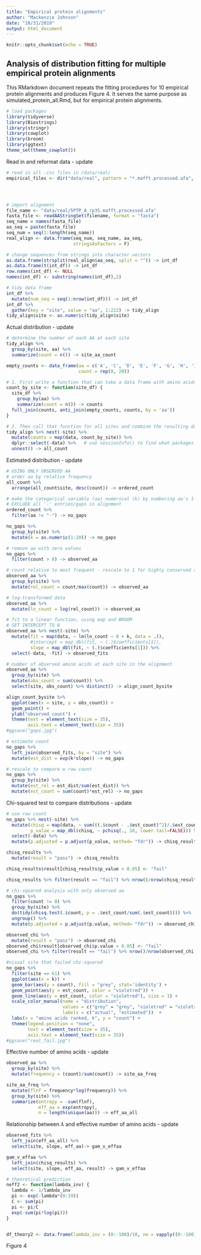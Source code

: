 ```yaml
---
title: "Empirical protein alignments"
author: "Mackenzie Johnson"
date: "10/31/2019"
output: html_document
---
```


```r
knitr::opts_chunk$set(echo = TRUE)
```

## Analysis of distribution fitting for multiple empirical protein alignments

This RMarkdown document repeats the fitting procedures for 10 empirical protein alignments and produces Figure 4. It serves the same purpose as simulated_protein_all.Rmd, but for empirical protein alignments.

```r
# load packages
library(tidyverse)
library(Biostrings)
library(stringr)
library(cowplot)
library(broom)
library(ggtext)
theme_set(theme_cowplot())
```

Read in and reformat data - update
```r
# read in all .csv files in /data/real/
empirical_files <- dir("data/real", pattern = "*.mafft.processed.afa", full.names = T)




# import alignment
file_name <- "data/real/5PTP_A_rp35.mafft.processed.afa"
fasta_file <- readAAStringSet(filename, format = "fasta")
seq_name = names(fasta_file)
aa_seq = paste(fasta_file)
seq_num = seq(1:length(seq_name))
real_align <- data.frame(seq_num, seq_name, aa_seq, 
                         stringsAsFactors = F)

# change sequences from strings into character vectors
as.data.frame(strsplit(real_align$aa_seq, split = "")) -> int_df
as.data.frame(t(int_df)) -> int_df
row.names(int_df) <- NULL
names(int_df) <- substring(names(int_df),2)

# tidy data frame
int_df %>%
  mutate(num_seq = seq(1:nrow(int_df))) -> int_df
int_df %>%
  gather(key = "site", value = "aa", 1:222) -> tidy_align
tidy_align$site <- as.numeric(tidy_align$site)

```



Actual distribution - update
```r



# determine the number of each AA at each site
tidy_align %>% 
  group_by(site, aa) %>% 
  summarize(count = n()) -> site_aa_count

empty_counts <- data_frame(aa = c('A', 'C', 'D', 'E', 'F', 'G', 'H', 'I', 'K', 'L', 'M', 'N', 'P', 'Q', 'R', 'S', 'T', 'V', 'W', 'Y'), 
                           count = rep(0, 20))

# 1. First write a function that can take a data frame with amino acids at one site, and return a data frame with counts, including zeros.
count_by_site <- function(site_df) {
  site_df %>% 
    group_by(aa) %>% 
    summarize(count = n()) -> counts
  full_join(counts, anti_join(empty_counts, counts, by = 'aa'))
}

# 2. Then call that function for all sites and combine the resulting data frames.
tidy_align %>% nest(-site) %>%
  mutate(counts = map(data, count_by_site)) %>%
  dplyr::select(-data) %>%   # use sessionInfo() to find what packages are loaded, conflicted package to give warnings
  unnest() -> all_count


```


Estimated distribution - update
```r




# USING ONLY OBSERVED AA
# order aa by relative frequency
all_count %>%
  arrange(all_count$site, desc(count)) -> ordered_count

# make the categorical variable (aa) numerical (k) by numbering aa's 1-20 in order of freq
# EXCLUDE all '-' entries/gaps in alignment
ordered_count %>%
  filter(aa != "-") -> no_gaps

no_gaps %>%
  group_by(site) %>%
  mutate(k = as.numeric(1:20)) -> no_gaps

# remove aa with zero values
no_gaps %>%
  filter(count > 0) -> observed_aa

# count relative to most frequent - rescale to 1 for highly conserved sites
observed_aa %>%
  group_by(site) %>%
  mutate(rel_count = count/max(count)) -> observed_aa

# log-transformed data
observed_aa %>%
  mutate(ln_count = log(rel_count)) -> observed_aa 

# fit to a linear function, using map and BROOM 
# SET INTERCEPT TO 0
observed_aa %>% nest(-site) %>%
  mutate(fit = map(data, ~ lm(ln_count ~ 0 + k, data = .)),
         #intercept = map_dbl(fit, ~ (.)$coefficients[1]),
         slope = map_dbl(fit, ~ (.)$coefficients[1])) %>% 
  select(-data, -fit) -> observed_fits

# number of observed amino acids at each site in the alignment
observed_aa %>% 
  group_by(site) %>%
  mutate(obs_count = sum(count)) %>% 
  select(site, obs_count) %>% distinct() -> align_count_bysite

align_count_bysite %>%
  ggplot(aes(x = site, y = obs_count)) +
  geom_point() +
  ylab("observed count") +
  theme(text = element_text(size = 35),
        axis.text = element_text(size = 35)) 
#ggsave("gaps.jpg")

# estimate count
no_gaps %>% 
  left_join(observed_fits, by = "site") %>%
  mutate(est_dist = exp(k*slope)) -> no_gaps

# rescale to compare w raw count
no_gaps %>%
  group_by(site) %>%
  mutate(est_rel = est_dist/sum(est_dist)) %>%
  mutate(est_count = sum(count)*est_rel) -> no_gaps


```


Chi-squared test to compare distributions - update
```r




# use raw count
no_gaps %>% nest(-site) %>%
  mutate(chisq = map(data, ~ sum(((.$count - .$est_count)^2)/.$est_count)),
         p_value = map_dbl(chisq, ~ pchisq(., 18, lower.tail=FALSE))) %>% 
  select(-data) %>%
  mutate(p.adjusted = p.adjust(p_value, method= "fdr")) -> chisq_results

chisq_results %>%
  mutate(result = "pass") -> chisq_results

chisq_results$result[chisq_results$p_value < 0.05] <- "fail"

chisq_results %>% filter(result == "fail") %>% nrow()/nrow(chisq_results)

# chi-squared analysis with only observed aa
no_gaps %>% 
  filter(count != 0) %>% 
  group_by(site) %>%
  do(tidy(chisq.test(.$count, p = .$est_count/sum(.$est_count)))) %>%
  ungroup() %>%
  mutate(p.adjusted = p.adjust(p.value, method= "fdr")) -> observed_chi

observed_chi %>%
  mutate(result = "pass") -> observed_chi
observed_chi$result[observed_chi$p.value < 0.05] <- "fail"
observed_chi %>% filter(result == "fail") %>% nrow()/nrow(observed_chi)

#visual site that failed chi-squared
no_gaps %>%
  filter(site == 61) %>%
  ggplot(aes(x = k)) +
  geom_bar(aes(y = count), fill = "grey", stat='identity') +
  geom_point(aes(y = est_count, color = "violetred")) +
  geom_line(aes(y = est_count, color = "violetred"), size = 1) +
  scale_color_manual(name = "distribution",
                     values = c("grey" = "grey", "violetred" = "violetred"),
                     labels = c("actual", "estimated"))  +
  labs(x = "amino acids ranked, k", y = "count") +
  theme(legend.position = "none",
        text = element_text(size = 35),
        axis.text = element_text(size = 35))
#ggsave("real_fail.jpg")

```


Effective number of amino acids - update
```r




observed_aa %>%
  group_by(site) %>%
  mutate(frequency = (count)/sum(count)) -> site_aa_freq

site_aa_freq %>% 
  mutate(flnf = frequency*log(frequency)) %>%
  group_by(site) %>% 
  summarize(entropy = -sum(flnf),
            eff_aa = exp(entropy),
            n = length(unique(aa))) -> eff_aa_all

```


Relationship between $\lambda$ and effective number of amino acids - update
```r




observed_fits %>%
  left_join(eff_aa_all) %>% 
  select(site, slope, eff_aa)-> gam_v_effaa

gam_v_effaa %>%
  left_join(chisq_results) %>% 
  select(site, slope, eff_aa, result) -> gam_v_effaa

# theoretical prediction
neff2 <- function(lambda_inv) {
  lambda <- 1/lambda_inv
  pi <- exp(-lambda*(0:19))
  C <- sum(pi)
  pi <- pi/C
  exp(-sum(pi*log(pi)))
}


df_theory2 <- data.frame(lambda_inv = (0:-100)/10, ne = vapply((0:-100)/10, neff2, numeric(1)))

```


Figure 4
```r


```







